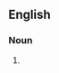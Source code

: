 ==English==

===Noun===
{{en-noun|head=[[party]]-[[pooper]]}}

# {{alternative spelling of|party pooper}}